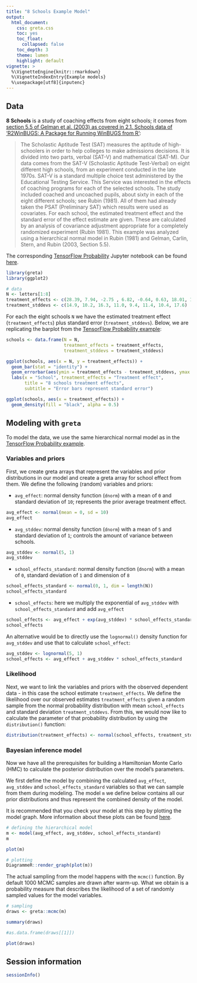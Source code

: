 ```yaml
---
title: "8 Schools Example Model"
output:
  html_document:
    css: greta.css
    toc: yes
    toc_float:
      collapsed: false
    toc_depth: 3
    theme: lumen
    highlight: default
vignette: >
  %\VignetteEngine{knitr::rmarkdown}
  %\VignetteIndexEntry{Example models}
  %\usepackage[utf8]{inputenc}
---
```


## Data

**8 Schools** is a study of coaching effects from eight schools; it comes from [section 5.5 of Gelman et al. (2003) as covered in 2.1. Schools data of 'R2WinBUGS: A Package for Running WinBUGS from R'](https://www.jstatsoft.org/article/view/v012i03/v12i03.pdf):

> The Scholastic Aptitude Test (SAT) measures the aptitude of high-schoolers in order to help
colleges to make admissions decisions. It is divided into two parts, verbal (SAT-V) and
mathematical (SAT-M). Our data comes from the SAT-V (Scholastic Aptitude Test-Verbal)
on eight different high schools, from an experiment conducted in the late 1970s. SAT-V is a
standard multiple choice test administered by the Educational Testing Service. This Service
was interested in the effects of coaching programs for each of the selected schools.
The study included coached and uncoached pupils, about sixty in each of the eight different
schools; see Rubin (1981). All of them had already taken the PSAT (Preliminary SAT)
which results were used as covariates. For each school, the estimated treatment effect and
the standard error of the effect estimate are given. These are calculated by an analysis of
covariance adjustment appropriate for a completely randomized experiment (Rubin 1981).
This example was analyzed using a hierarchical normal model in Rubin (1981) and Gelman,
Carlin, Stern, and Rubin (2003, Section 5.5).

The corresponding [TensorFlow Probability](https://medium.com/tensorflow/introducing-tensorflow-probability-dca4c304e245) Jupyter notebook can be found [here](https://github.com/tensorflow/probability/blob/master/tensorflow_probability/examples/jupyter_notebooks/Eight_Schools.ipynb).

```r
library(greta)
library(ggplot2)
```

```r
# data
N <- letters[1:8]
treatment_effects <- c(28.39, 7.94, -2.75 , 6.82, -0.64, 0.63, 18.01, 12.16)
treatment_stddevs <- c(14.9, 10.2, 16.3, 11.0, 9.4, 11.4, 10.4, 17.6)
```

For each the eight schools `N` we have the estimated treatment effect (`treatment_effects`) plus standard error (`treatment_stddevs`).
Below, we are replicating the barplot from the [TensorFlow Probability example](https://github.com/tensorflow/probability/blob/master/tensorflow_probability/examples/jupyter_notebooks/Eight_Schools.ipynb):
 
```r
schools <- data.frame(N = N,
                      treatment_effects = treatment_effects,
                      treatment_stddevs = treatment_stddevs)

ggplot(schools, aes(x = N, y = treatment_effects)) +
  geom_bar(stat = "identity") +
  geom_errorbar(aes(ymin = treatment_effects - treatment_stddevs, ymax = treatment_effects + treatment_stddevs), width = 0.5) +
  labs(x = "School", treatment_effects = "Treatment effect",
       title = "8 schools treatment effects",
       subtitle = "Error bars represent standard error")
```

```r
ggplot(schools, aes(x = treatment_effects)) +
  geom_density(fill = "black", alpha = 0.5)
```

## Modeling with `greta`

To model the data, we use the same hierarchical normal model as in the [TensorFlow Probability example](https://github.com/tensorflow/probability/blob/master/tensorflow_probability/examples/jupyter_notebooks/Eight_Schools.ipynb).

### Variables and priors

First, we create greta arrays that represent the variables and prior distributions in our model and create a greta array for school effect from them. We define the following (random) variables and priors:

- `avg_effect`: normal density function (`dnorm`) with a mean of `0` and standard deviation of `10`; represents the prior average treatment effect.

```r
avg_effect <- normal(mean = 0, sd = 10)
avg_effect
```

- `avg_stddev`: normal density function (`dnorm`) with a mean of `5` and standard deviation of `1`; controls the amount of variance between schools.

```r
avg_stddev <- normal(5, 1)
avg_stddev
```

- `school_effects_standard`: normal density function (`dnorm`) with a mean of `0`, standard deviation of `1` and dimension of `8`

```r
school_effects_standard <- normal(0, 1, dim = length(N))
school_effects_standard
```

- `school_effects`: here we multiply the exponential of `avg_stddev` with `school_effects_standard` and add `avg_effect`

```r
school_effects <- avg_effect + exp(avg_stddev) * school_effects_standard
school_effects
```

An alternative would be to directly use the `lognormal()` density function for `avg_stddev` and use that to calculate `school_effect`: 

```r
avg_stddev <- lognormal(5, 1)
school_effects <- avg_effect + avg_stddev * school_effects_standard
```

### Likelihood

Next, we want to link the variables and priors with the observed dependent data - in this case the school estimate `treatment_effects`. 
We define the likelihood over our observed estimates `treatment_effects` given a random sample from the normal probability distribution with mean `school_effects` and standard deviation `treatment_stddevs`. From this, we would now like to calculate the parameter of that probability distribution by using the `distribution()` function:

```r
distribution(treatment_effects) <- normal(school_effects, treatment_stddevs)
```

### Bayesian inference model

Now we have all the prerequisites for building a Hamiltonian Monte Carlo (HMC) to calculate the posterior distribution over the model's parameters.

We first define the model by combining the calculated `avg_effect`, `avg_stddev` and `school_effects_standard` variables so that we can sample from them during modeling. The model `m` we define below contains all our prior distributions and thus represent the combined density of the model.

It is recommended that you check your model at this step by plotting the model graph. More information about these plots can be found [here](https://greta-dev.github.io/greta/get_started.html#plotting).

```r
# defining the hierarchical model
m <- model(avg_effect, avg_stddev, school_effects_standard)
m
```

```r
plot(m)
```

```r
# plotting
DiagrammeR::render_graph(plot(m))
```

The actual sampling from the model happens with the `mcmc()` function. By default 1000 MCMC samples are drawn after warm-up.
What we obtain is a probability measure that describes the likelihood of a set of randomly sampled values for the model variables.

```r
# sampling
draws <- greta::mcmc(m)
```

```r
summary(draws)
```

```r
#as.data.frame(draws[[1]])
```

```r
plot(draws)
```

## Session information

```r
sessionInfo()
```

